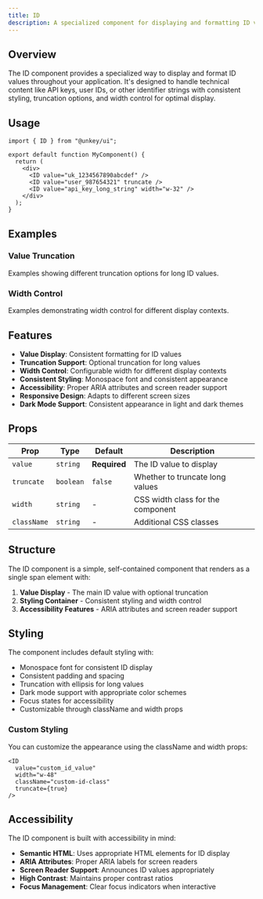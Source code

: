 ```yaml
---
title: ID
description: A specialized component for displaying and formatting ID values with truncation, width control, and consistent styling for technical content.
---
```


## Overview

The ID component provides a specialized way to display and format ID values throughout your application. It's designed to handle technical content like API keys, user IDs, or other identifier strings with consistent styling, truncation options, and width control for optimal display.

## Usage

```tsx
import { ID } from "@unkey/ui";

export default function MyComponent() {
  return (
    <div>
      <ID value="uk_1234567890abcdef" />
      <ID value="user_987654321" truncate />
      <ID value="api_key_long_string" width="w-32" />
    </div>
  );
}
```

## Examples

### Value Truncation
Examples showing different truncation options for long ID values.

<ValueTruncateExample />

### Width Control
Examples demonstrating width control for different display contexts.

<WidthExample />

## Features

- **Value Display**: Consistent formatting for ID values
- **Truncation Support**: Optional truncation for long values
- **Width Control**: Configurable width for different display contexts
- **Consistent Styling**: Monospace font and consistent appearance
- **Accessibility**: Proper ARIA attributes and screen reader support
- **Responsive Design**: Adapts to different screen sizes
- **Dark Mode Support**: Consistent appearance in light and dark themes

## Props

| Prop | Type | Default | Description |
|------|------|---------|-------------|
| `value` | `string` | **Required** | The ID value to display |
| `truncate` | `boolean` | `false` | Whether to truncate long values |
| `width` | `string` | - | CSS width class for the component |
| `className` | `string` | - | Additional CSS classes |

## Structure

The ID component is a simple, self-contained component that renders as a single span element with:

1. **Value Display** - The main ID value with optional truncation
2. **Styling Container** - Consistent styling and width control
3. **Accessibility Features** - ARIA attributes and screen reader support

## Styling

The component includes default styling with:

- Monospace font for consistent ID display
- Consistent padding and spacing
- Truncation with ellipsis for long values
- Dark mode support with appropriate color schemes
- Focus states for accessibility
- Customizable through className and width props

### Custom Styling

You can customize the appearance using the className and width props:

```tsx
<ID
  value="custom_id_value"
  width="w-48"
  className="custom-id-class"
  truncate={true}
/>
```

## Accessibility

The ID component is built with accessibility in mind:

- **Semantic HTML**: Uses appropriate HTML elements for ID display
- **ARIA Attributes**: Proper ARIA labels for screen readers
- **Screen Reader Support**: Announces ID values appropriately
- **High Contrast**: Maintains proper contrast ratios
- **Focus Management**: Clear focus indicators when interactive















